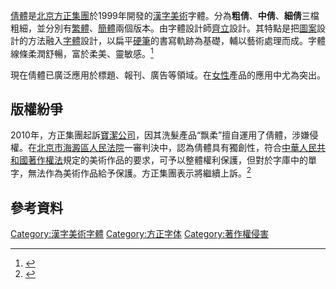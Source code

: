 [[倩體|倩體]]是[[北京|北京]][[方正集團|方正集團]]於1999年開發的[[漢字|漢字]][[美術|美術]]字體。分為'''粗倩'''、'''中倩'''、'''細倩'''三檔粗細，並分別有[[繁體|繁體]]、[[簡體|簡體]]兩個版本。由字體設計師[[齊立|齊立]]設計。其特點是把[[圖案|圖案]]設計的方法融入[[字體|字體]]設計，以扁平[[硬筆書法|硬筆]]的書寫軌跡為基礎，輔以藝術處理而成。字體線條柔潤舒暢，富於柔美、靈敏感。<ref>{{Cite web |url=http://www.foundertype.com/index/manual/101/fzfont2010.html |title=方正字库2010产品手册 70-71頁 |accessdate=2011-06-19 |archive-date=2011-07-07 |archive-url=https://web.archive.org/web/20110707060347/http://www.foundertype.com/index/manual/101/fzfont2010.html |dead-url=no }}</ref>

現在倩體已廣泛應用於標題、報刊、廣告等領域。在[[女性|女性]]產品的應用中尤為突出。

== 版權紛爭 ==
2010年，方正集團起訴[[寶潔公司|寶潔公司]]，因其洗髮產品“飘柔”擅自運用了倩體，涉嫌侵權。在[[北京市|北京市]][[海澱區|海澱區]][[人民法院|人民法院]]一審判決中，認為倩體具有獨創性，符合[[中華人民共和國著作權法|中華人民共和國著作權法]]規定的美術作品的要求，可予以整體權利保護，但對於字庫中的單字，無法作為美術作品給予保護。方正集團表示將繼續上訴。<ref>{{Cite web |url=http://www.zhaozi.cn/news/2010-12-26/431.html |title=方正不满宝洁案法院判决 称必将上诉 |access-date=2011-06-19 |archive-url=https://web.archive.org/web/20120514203900/http://zhaozi.cn/news/2010-12-26/431.html |archive-date=2012-05-14 |dead-url=yes }}</ref>

== 參考資料 ==
<references/>

[[Category:漢字美術字體|Category:漢字美術字體]]
[[Category:方正字体|Category:方正字体]]
[[Category:著作權侵害|Category:著作權侵害]]